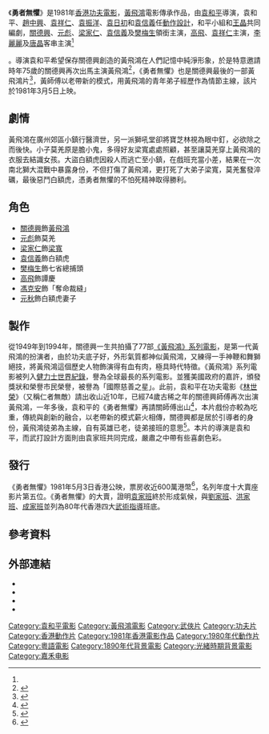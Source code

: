 {{noteTA
|1=zh-tw:金氏世界紀錄; zh-hk:健力士世界紀錄; zh-sg:健力士世界记录;zh-cn:吉尼斯世界纪录;
}}
{{Infobox Film
| 片名     = 勇者無懼
| 電影原名 = {{lang|en|''Dreadnought''}}
| 圖像     = 
| 圖像說明 = 
| 副標題   = 
| 導演     = [[袁和平|袁和平]]
| 監製     = [[鄒文懷|鄒文懷]]
| 製片     = [[梁榮炎|梁榮炎]]
| 動作指導 = {{ubl|袁和平|[[趙中興|趙中興]]|[[袁祥仁|袁祥仁]]|[[袁振洋|袁振洋]]|[[袁日初|袁日初]]|[[袁信義|袁信義]]}}
| 編劇     = 和平小組
| 故事     = [[王晶|王晶]]
| 旁白     = 
| 統籌     = 
| 主演     = {{ubl|[[元彪|元彪]]|[[梁家仁|梁家仁]]|[[關德興|關德興]]|[[高飛_(演員)|高飛]]|[[袁信義|袁信義]]|[[李麗麗|李麗麗]]|[[唐晶|唐晶]]}}
| 配樂     = [[陳勳奇|陳勳奇]]
| 片尾曲   = 
| 攝影     = [[馬官華|馬官華]]
| 剪輯     = [[張耀宗|張耀宗]]
| 製片商   = {{ubl|[[橙天嘉禾|嘉禾電影]]{{small|（出品）}}|和平電影製片{{small|（攝製）}}}}
| 片長     = 95分鐘
| 產地     = [[香港|香港]]
| 語言     = [[粵語|粵語]]
| 上映日期 = {{film date|1981|5|3|香港}}
| 發行商   = 嘉禾
| 預算     = 
| 票房     = $5,618,598港元
| 前集     = 
| 續集     = 
| 官方網站 = 
}}
《'''勇者無懼'''》是1981年[[香港動作電影|香港]][[功夫片|功夫電影]]，[[黃飛鴻|黃飛鴻]]電影傳承作品，由[[袁和平|袁和平]]導演，袁和平、[[趙中興|趙中興]]、[[袁祥仁|袁祥仁]]、[[袁振洋|袁振洋]]、[[袁日初|袁日初]]和[[袁信義|袁信義]]任[[動作設計|動作設計]]，和平小組和[[王晶|王晶]]共同編劇，[[關德興|關德興]]、[[元彪|元彪]]、[[梁家仁|梁家仁]]、[[袁信義|袁信義]]及[[樊梅生|樊梅生]]領銜主演，[[高飛_(演員)|高飛]]、[[袁祥仁|袁祥仁]]主演，[[李麗麗|李麗麗]]及[[唐晶|唐晶]]客串主演<ref name="馬傑偉吳俊雄/編著2012">{{cite book|author1=馬傑偉|author2=吳俊雄/編著|author3=張志偉/編|coauthors=曾仲堅/編|title=普普香港：閱讀香港普及文化2000~2010(一)|url=http://books.google.com/books?id=R53dBAAAQBAJ&pg=PA162|date=1 October 2012|publisher=香港教育圖書公司|isbn=978-988-8185-62-7|pages=162–163}}</ref>。導演袁和平希望保存關德興創造的黃飛鴻在人們記憶中純淨形象，於是特意邀請時年75歲的關德興再次出馬主演黃飛鴻<ref>{{cite book|title=大众電影|url=http://books.google.com/books?id=FLvSAAAAMAAJ|year=1986|publisher=《大众电影》杂志社}}</ref>，《勇者無懼》也是關德興最後的一部黃飛鴻片<ref name="蒲鋒香港電影評論學會1997">{{cite book|author1=蒲鋒|author2=香港電影評論學會|title=香港電影回顧|url=http://books.google.com/books?id=eeRLAQAAIAAJ|year=1997|publisher=香港電影評論學會}}</ref>，黃師傅以老帶新的模式，用黃飛鴻的青年弟子經歷作為情節主線，該片於1981年3月5日上映。 

== 劇情 ==
黃飛鴻在廣州郊區小鎮行醫濟世，另一派獅吼堂卻將寶芝林視為眼中釘，必欲除之而後快。小子莫羌原是膽小鬼，多得好友梁寬處處照顧，甚至讓莫羌穿上黃飛鴻的衣服去結識女孩。大盜白額虎因殺人而逃亡至小鎮，在戲班充當小差，結果在一次南北獅大混戰中暴露身份，不但打傷了黃飛鴻，更打死了大弟子梁寬，莫羌奮發淬礪，最後惡鬥白額虎，憑勇者無懼的不怕死精神取得勝利。

== 角色 ==
* [[關德興|關德興]]飾[[黃飛鴻|黃飛鴻]]
* [[元彪|元彪]]飾莫羌
* [[梁家仁|梁家仁]]飾[[梁寬|梁寬]]
* [[袁信義|袁信義]]飾白額虎
* [[樊梅生|樊梅生]]飾七省總捕頭
* [[高飛_(演員)|高飛]]飾譚慶
* [[馮克安|馮克安]]飾「奪命裁縫」
* [[元秋|元秋]]飾白額虎妻子

== 製作 ==
從1949年到1994年，關德興一生共拍攝了77部[[黃飛鴻系列影視|《黃飛鴻》系列電影]]，是第一代黃飛鴻的扮演者，由於功夫底子好，外形氣質都神似黃飛鴻，又練得一手神鞭和舞獅絕技，將黃飛鴻這個歷史人物飾演得有血有肉，極具時代特徵。《黃飛鴻》系列電影被列入[[健力士世界紀錄|健力士世界紀錄]]，譽為全球最長的系列電影。並獲美國政府的嘉許，頒發獎狀和榮譽市民榮譽，被譽為「國際慈善之星」。此前，袁和平在功夫電影《[[林世榮_(電影)|林世榮]]》（又稱仁者無敵）請出收山近10年，已經74歲古稀之年的關德興師傅再次出演黃飛鴻，一年多後，袁和平的《勇者無懼》再請關師傅出山<ref>{{cite web |title=《打擂台》重拾功夫旧梦 “老将出马”作品表 |url=http://ent.sina.com.cn/m/c/2010-05-20/23472964662_6.shtml |website=新浪网 |accessdate=2020-09-04 |date=2010-05-20}}</ref>，本片戲份亦較為吃重，傳統與創新的融合，以老帶新的模式薪火相傳，關德興都是居於引導者的身份，黃飛鴻徒弟為主線，自有英雄已老，徒弟接班的意思<ref name="魏君子2019">{{cite book|author=魏君子|title=光影裏的浪花：香港電影脈絡回憶|url=http://books.google.com/books?id=BnzLDwAAQBAJ&pg=PA168|date=1 May 2019|publisher=中華書局(香港)有限公司|isbn=978-988-8572-49-6|pages=168–169}}</ref>。本片的導演是袁和平，而武打設計方面則由袁家班共同完成，嚴肅之中帶有些喜劇色彩。

== 發行 ==
《勇者無懼》1981年5月3日香港公映，票房收近600萬港幣<ref>{{cite web |title=勇者無懼 Dreadnaught / |url=https://mcms.lcsd.gov.hk/FAMS_ipac/cclib/search/showBib.jsp?oai=Y&f=e&id=65537257638405 |website=康樂及文化事務署博物館統一藏品管理系統 |accessdate=2020-09-04}}</ref>，名列年度十大賣座影片第五位。《勇者無懼》的大賣，證明[[袁家班|袁家班]]終於形成氣候，與[[劉家班|劉家班]]、[[洪家班|洪家班]]、[[成家班|成家班]]並列為80年代香港四大[[武術指導|武術指導]]班底。 

== 參考資料 ==
{{Reflist|2|30em}}

== 外部連結 ==
* {{Hkmdb title|6210|勇者無懼}}
* {{IMDb title|0083352}}
* {{douban}}
* {{Mtime|15787}}

{{袁和平}}
[[Category:袁和平電影|Category:袁和平電影]]
[[Category:黃飛鴻電影|Category:黃飛鴻電影]]
[[Category:武俠片|Category:武俠片]]
[[Category:功夫片|Category:功夫片]]
[[Category:香港動作片|Category:香港動作片]]
[[Category:1981年香港電影作品|Category:1981年香港電影作品]]
[[Category:1980年代動作片|Category:1980年代動作片]]
[[Category:粵語電影|Category:粵語電影]]
[[Category:1890年代背景電影|Category:1890年代背景電影]]
[[Category:光緒時期背景電影|Category:光緒時期背景電影]]
[[Category:嘉禾电影|Category:嘉禾电影]]